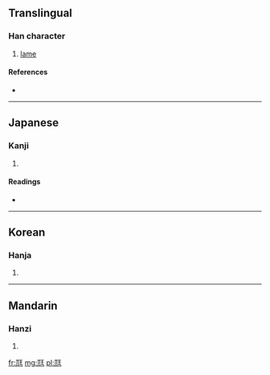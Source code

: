 {{also|尪}}
==Translingual==

===Han character===
{{Han char|rn=43|rad=尢|as=04|sn=7|four=|canj=一山一土 (MUMG)}}

# [[lame]]

====References====
* {{Han ref|kx=0298.140|dkj=07559|dj=0593.150|hdz=10553.010|uh=5C2B|ud=23595}}

----

==Japanese==

===Kanji===
{{ja-kanji|grade=|rs=尢04}}

# {{defn|lang=ja|sort=尢04}}

====Readings====
* {{ja-readings|on=[[おう]] (ō)|kun=[[まがる]] (magaru), [[よわい]] (yowai)}}

----

==Korean==

===Hanja===
{{ko-hanja|hangeul=왕|rv=wang|mr=wang}}

# {{defn|lang=ko|sort=尢04}}

----

==Mandarin==

===Hanzi===
{{cmn-hanzi|pin=[[wāng]] ([[wang1]])|wg=wang<sup>1</sup>}}

# {{defn|lang=cmn|sort=尢04}}

[[fr:尫]]
[[mg:尫]]
[[pl:尫]]